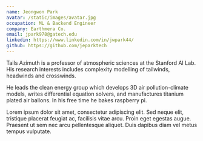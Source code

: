 ```yaml
---
name: Jeongwon Park
avatar: /static/images/avatar.jpg
occupation: ML & Backend Engineer
company: Earthmera Co.
email: jpark978@gatech.edu
linkedin: https://www.linkedin.com/in/jwpark44/
github: https://github.com/jeparktech
---
```


Tails Azimuth is a professor of atmospheric sciences at the Stanford AI Lab. His research interests includes complexity modelling of tailwinds, headwinds and crosswinds.

He leads the clean energy group which develops 3D air pollution-climate models, writes differential equation solvers, and manufactures titanium plated air ballons. In his free time he bakes raspberry pi.

Lorem ipsum dolor sit amet, consectetur adipiscing elit. Sed neque elit, tristique placerat feugiat ac, facilisis vitae arcu. Proin eget egestas augue. Praesent ut sem nec arcu pellentesque aliquet. Duis dapibus diam vel metus tempus vulputate.
